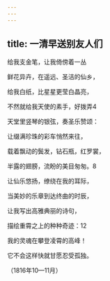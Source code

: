```yaml
---
---
---
```

title: 一清早送别友人们
---




给我支金笔，让我倚傍着一丛

鲜花异卉，在遥远、圣洁的仙乡，

给我白纸，比星星更莹白晶亮，

不然就给我天使的素手，好拨弄4





天堂里竖琴的银弦，奏圣乐赞颂：

让缀满珍珠的彩车悄然来往，

载着飘动的鬓发，钻石瓶，红罗裳，

半露的翅膀，流盼的美目匆匆。8





让仙乐悠扬，缭绕在我的耳际，

当美妙的乐章到达终曲的时辰，

让我写出高雅典丽的诗句，





描绘重霄之上的种种奇迹：12

我的灵魂在攀登凌霄的高峰！

它不会这样快就甘愿忍受孤独。

（1816年10—11月）
